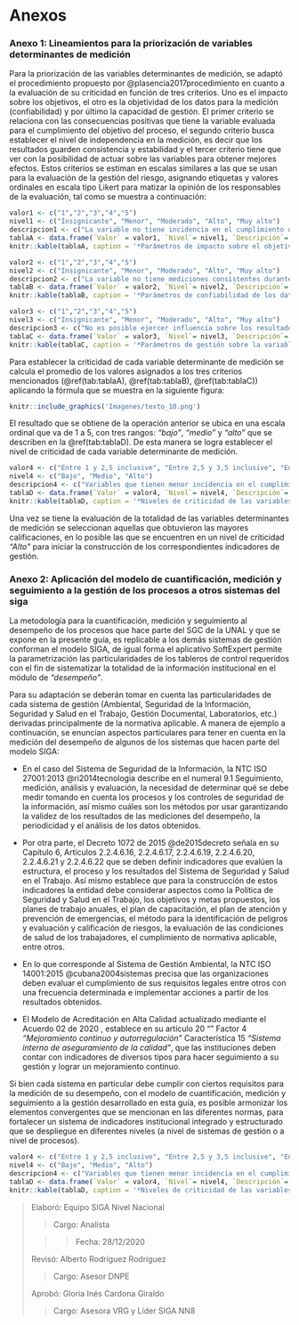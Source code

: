 # Anexos {#anexos}

### Anexo 1: Lineamientos para la priorización de variables determinantes de medición

Para la priorización de las variables determinantes de medición, se adaptó el procedimiento propuesto por @plasencia2017procedimiento en cuanto a la evaluación de su criticidad en función de tres criterios. Uno es el impacto sobre los objetivos, el otro es la objetividad de los datos para la medición (confiabilidad) y por último la capacidad de gestión. El primer criterio se relaciona con las consecuencias positivas que tiene la variable evaluada para el cumplimiento del objetivo del proceso, el segundo criterio busca establecer el nivel de independencia en la medición, es decir que los resultados guarden consistencia y estabilidad y el tercer criterio tiene que ver con la posibilidad de actuar sobre las variables para obtener mejores efectos. Estos criterios se estiman en escalas similares a las que se usan para la evaluación de la gestión del riesgo, asignando etiquetas y valores ordinales en escala tipo Likert para matizar la opinión de los responsables de la evaluación, tal como se muestra a continuación:

```r
valor1 <- c("1","2","3","4","5")
nivel1 <- c("Insignicante", "Menor", "Moderado", "Alto", "Muy alto")
descripcion1 <- c("La variable no tiene incidencia en el cumplimiento del objetivo del proceso o en el logro de metas asociadas.", "La variable tiene baja incidencia en el cumplimiento del objetivo del proceso o en el logro de metas asociadas.", "La variable tiene alguna incidencia en el cumplimiento del objetivo del proceso o en el logro de metas asociadas.", "La variable tiene incidencia en el cumplimiento del objetivo del proceso o en el logro de metas asociadas.", "La variable tiene incidencia determinante en el cumplimiento del objetivo del proceso o en el logro de metas asociadas.")
tablaA <- data.frame(`Valor` = valor1, `Nivel`= nivel1, `Descripción`= descripcion1)
knitr::kable(tablaA, caption = '*Parámetros de impacto sobre el objetivo*' )
```

```r
valor2 <- c("1","2","3","4","5")
nivel2 <- c("Insignicante", "Menor", "Moderado", "Alto", "Muy alto")
descripcion2 <- c("La variable no tiene mediciones consistentes durante la ejecución del proceso.", "Las mediciones de la variable son imprecisas a lo largo de la ejecución del proceso.", "Algunas mediciones de la variable son inconsistentes a lo largo de la ejecución del proceso.", "La variable presenta pocos errores de medida durante la ejecución del proceso.", "Las mediciones de la variable son precisas en todo momento durante la ejecución del proceso.")
tablaB <- data.frame(`Valor` = valor2, `Nivel`= nivel2, `Descripción`= descripcion2)
knitr::kable(tablaB, caption = '*Parámetros de confiabilidad de los datos*' )
```

```r
valor3 <- c("1","2","3","4","5")
nivel3 <- c("Insignicante", "Menor", "Moderado", "Alto", "Muy alto")
descripcion3 <- c("No es posible ejercer influencia sobre los resultados de la medición de la variable con la capacidad disponible.", "Se requiere un esfuerzo adicional para incidir en las mediciones de la variable en las condiciones actuales.", "Se cuenta con un nivel intermedio de control sobre la variable.", "Es posible influir en los resultados de la medición de la variable.", "Se tiene total capacidad de gestión sobre la variable.")
tablaC <- data.frame(`Valor` = valor3, `Nivel`= nivel3, `Descripción`= descripcion3)
knitr::kable(tablaC, caption = '*Parámetros de gestión sobre la variable*' )
```

Para establecer la criticidad de cada variable determinante de medición se calcula el promedio de los valores asignados a los tres criterios mencionados (\@ref(tab:tablaA), \@ref(tab:tablaB), \@ref(tab:tablaC)) aplicando la fórmula que se muestra en la siguiente figura:

```r
knitr::include_graphics('Imagenes/texto_10.png')
```

El resultado que se obtiene de la operación anterior se ubica en una escala ordinal que va de 1 a 5, con tres rangos:   *“bajo”*, *“medio”* y  *“alto”* que se describen en la \@ref(tab:tablaD). De esta manera se logra establecer el nivel de criticidad de cada variable determinante de medición.

```r
valor4 <- c("Entre 1 y 2,5 inclusive", "Entre 2,5 y 3,5 inclusive", "Entre 3,5 y 5 inclusive")
nivel4 <- c("Bajo", "Medio", "Alto")
descripcion4 <- c("Variables que tienen menor incidencia en el cumplimiento del objetivo del proceso ", "Las variables tienen una afectación intermedia en el cumplimiento del objetivo del proceso.", "En este rango se ubican las variables que afectan significativamente el cumplimiento del objetivo del proceso.")
tablaD <- data.frame(`Valor` = valor4, `Nivel`= nivel4, `Descripción`= descripcion4)
knitr::kable(tablaD, caption = '*Niveles de criticidad de las variables de medición*' )
```

Una vez se tiene la evaluación de la totalidad de las variables determinantes de medición se seleccionan aquellas que obtuvieron las mayores calificaciones, en lo posible las que se encuentren en un nivel de criticidad *“Alto”* para iniciar la construcción de los correspondientes indicadores de gestión.

### Anexo 2: Aplicación del modelo de cuantificación, medición y seguimiento a la gestión de los procesos a otros sistemas del siga

La metodología para la cuantificación, medición y seguimiento al desempeño de los procesos que hace parte del SGC de la UNAL y que se expone en la presente guía, es replicable a los demás sistemas de gestión conforman el modelo SIGA, de igual forma el aplicativo SoftExpert permite la parametrización las particularidades de los tableros de control requeridos con el fin de sistematizar la totalidad de la información institucional en el módulo de *“desempeño”*.

Para su adaptación se deberán tomar en cuenta las particularidades de cada sistema de gestión (Ambiental, Seguridad de la Información, Seguridad y Salud en el Trabajo, Gestión Documental, Laboratorios, etc.) derivadas principalmente de la normativa aplicable. A manera de ejemplo a continuación, se enuncian aspectos particulares para tener en cuenta en la medición del desempeño de algunos de los sistemas que hacen parte del modelo SIGA:

* En el caso del Sistema de Seguridad de la Información, la NTC ISO 27001:2013  @ri2014tecnologia describe en el numeral 9.1 Seguimiento, medición, análisis y evaluación, la necesidad de determinar qué se debe medir tomando en cuenta los procesos y los controles de seguridad de la información, así mismo cuáles son los métodos por usar garantizando la validez de los resultados de las mediciones del desempeño, la periodicidad y el análisis de los datos obtenidos.

* Por otra parte, el Decreto 1072 de 2015 @de2015decreto  señala en su Capítulo 6, Artículos 2.2.4.6.16, 2.2.4.6.17, 2.2.4.6.19, 2.2.4.6.20, 2.2.4.6.21 y 2.2.4.6.22 que se deben definir indicadores que evalúen la estructura, el proceso y los resultados del Sistema de Seguridad y Salud en el Trabajo. Así mismo establece que para la construcción de estos indicadores la entidad debe considerar aspectos como la Política de Seguridad y Salud en el Trabajo, los objetivos y metas propuestos, los planes de trabajo anuales, el plan de capacitación, el plan de atención y prevención de emergencias, el método para la identificación de peligros y evaluación y calificación de riesgos, la evaluación de las condiciones de salud de los trabajadores, el cumplimiento de normativa aplicable, entre otros.

* En lo que corresponde al Sistema de Gestión Ambiental, la NTC ISO 14001:2015 @cubana2004sistemas precisa que las organizaciones deben evaluar el cumplimiento de sus requisitos legales entre otros con una frecuencia determinada e implementar acciones a partir de los resultados obtenidos.

* El Modelo de Acreditación en Alta Calidad actualizado mediante el Acuerdo 02 de 2020 , establece en su artículo 20 “” Factor 4 *“Mejoramiento continuo y autorregulación”* Característica 15 *“Sistema interno de aseguramiento de la calidad”*, que las instituciones deben contar con indicadores de diversos tipos para hacer seguimiento a su gestión y lograr un mejoramiento continuo.

Si bien cada sistema en particular debe cumplir con ciertos requisitos para la medición de su desempeño, con el modelo de cuantificación, medición y seguimiento a la gestión desarrollado en esta guía, es posible armonizar los elementos convergentes que se mencionan en las diferentes normas, para fortalecer un sistema de indicadores institucional integrado y estructurado que se despliegue en diferentes niveles (a nivel de sistemas de gestión o a nivel de procesos).

```r
valor4 <- c("Entre 1 y 2,5 inclusive", "Entre 2,5 y 3,5 inclusive", "Entre 3,5 y 5 inclusive")
nivel4 <- c("Bajo", "Medio", "Alto")
descripcion4 <- c("Variables que tienen menor incidencia en el cumplimiento del objetivo del proceso ", "Las variables tienen una afectación intermedia en el cumplimiento del objetivo del proceso.", "En este rango se ubican las variables que afectan significativamente el cumplimiento del objetivo del proceso.")
tablaD <- data.frame(`Valor` = valor4, `Nivel`= nivel4, `Descripción`= descripcion4)
knitr::kable(tablaD, caption = '*Niveles de criticidad de las variables de medición*' )

```

> Elaboró: Equipo SIGA Nivel Nacional
>
>> Cargo: Analista
>
>>> Fecha: 28/12/2020
>
> Revisó: Alberto Rodríguez Rodríguez
>
>> Cargo: Asesor DNPE
>
> Aprobó: Gloria Inés Cardona Giraldo
>
>> Cargo: Asesora VRG y Líder SIGA NN8


